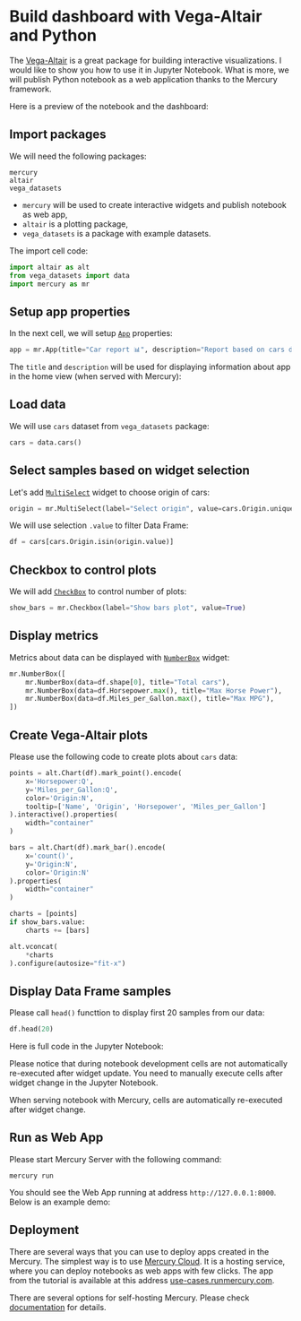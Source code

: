 


# Build dashboard with Vega-Altair and Python

The [Vega-Altair](https://altair-viz.github.io/) is a great package for building interactive visualizations. I would like to show you how to use it in Jupyter Notebook.
What is more, we will publish Python notebook as a web application thanks to the Mercury framework.

Here is a preview of the notebook and the dashboard:
<Screenshot src={appGif} alt="Dashboard created in Mercury from Python notebook" />

## Import packages

We will need the following packages:

```
mercury
altair
vega_datasets
```

- `mercury` will be used to create interactive widgets and publish notebook as web app,
- `altair` is a plotting package,
- `vega_datasets` is a package with example datasets.

The import cell code:

```python
import altair as alt
from vega_datasets import data
import mercury as mr
```

## Setup app properties

In the next cell, we will setup [`App`](/docs/input-widgets/app/) properties:

```python
app = mr.App(title="Car report 📊", description="Report based on cars dataset")
```

The `title` and `description` will be used for displaying information about app in the home view (when served with Mercury):
<Screenshot src={homeViewPng} alt="Home View with many notebooks served with Mercury" />

## Load data

We will use `cars` dataset from `vega_datasets` package:

```python
cars = data.cars()
```

## Select samples based on widget selection

Let's add [`MultiSelect`](/docs/input-widgets/multiselect/) widget to choose origin of cars:

```python
origin = mr.MultiSelect(label="Select origin", value=cars.Origin.unique(), choices=cars.Origin.unique())
```

We will use selection `.value` to filter Data Frame:

```python
df = cars[cars.Origin.isin(origin.value)]
```

## Checkbox to control plots

We will add [`CheckBox`](/docs/input-widgets/checkbox/) to control number of plots:

```python
show_bars = mr.Checkbox(label="Show bars plot", value=True)
```

## Display metrics

Metrics about data can be displayed with [`NumberBox`](/docs/output-widgets/numberbox/) widget:

```python 
mr.NumberBox([
    mr.NumberBox(data=df.shape[0], title="Total cars"),
    mr.NumberBox(data=df.Horsepower.max(), title="Max Horse Power"),
    mr.NumberBox(data=df.Miles_per_Gallon.max(), title="Max MPG"),
])
```

## Create Vega-Altair plots

Please use the following code to create plots about `cars` data:

```python
points = alt.Chart(df).mark_point().encode(
    x='Horsepower:Q',
    y='Miles_per_Gallon:Q',
    color='Origin:N',
    tooltip=['Name', 'Origin', 'Horsepower', 'Miles_per_Gallon']
).interactive().properties(
    width="container"
)

bars = alt.Chart(df).mark_bar().encode(
    x='count()',
    y='Origin:N',
    color='Origin:N'
).properties(
    width="container"
)

charts = [points]
if show_bars.value:
    charts += [bars]

alt.vconcat(
    *charts
).configure(autosize="fit-x")
```

## Display Data Frame samples 

Please call `head()` functtion to display first 20 samples from our data:
```python
df.head(20)
```

Here is full code in the Jupyter Notebook:
<Screenshot src={notebookGif} alt="Dashboard with Vega-Altair in Jupyter Notebook" />

<Callout type="info">
Please notice that during notebook development cells are not automatically re-executed after widget update. 
You need to manually execute cells after widget change in the Jupyter Notebook.

When serving notebook with Mercury, cells are automatically re-executed after widget change.
</Callout>

## Run as Web App

Please start Mercury Server with the following command:

```
mercury run
```

You should see the Web App running at address `http://127.0.0.1:8000`. Below is an example demo:
<Screenshot src={demoGif} alt="Web App in Mercury from Python notebook" />

## Deployment

There are several ways that you can use to deploy apps created in the Mercury. The simplest way is to use [Mercury Cloud](https://cloud.runmercury.com). 
It is a hosting service, where you can deploy notebooks as web apps with few clicks. The app from the tutorial is available at this address [use-cases.runmercury.com](https://use-cases.runmercury.com/).

There are several options for self-hosting Mercury. Please check [documentation](/docs/) for details.